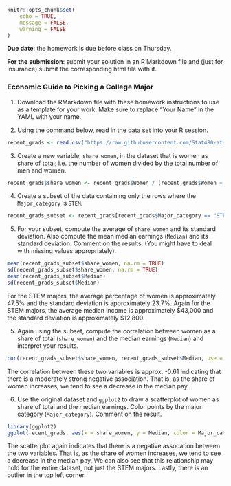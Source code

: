 ```r
knitr::opts_chunk$set(
	echo = TRUE,
	message = FALSE,
	warning = FALSE
)
```

**Due date**: the homework is due before class on Thursday. 

**For the submission**: submit your solution in an R Markdown file and (just for insurance) submit the corresponding html file with it. 


### Economic Guide to Picking a College Major

1. Download the RMarkdown file with these homework instructions to use as a template for your work. Make sure to replace "Your Name" in the YAML with your name.

2. Using the command below, read in the data set into your R session. 

```r
recent_grads <- read.csv("https://raw.githubusercontent.com/Stat480-at-ISU/materials-2020/master/02_r-intro/data/recent_grads.csv")
```

3. Create a new variable, `share_women`,  in the dataset that is women as share of total; i.e. the number of women divided by the total number of men and women.

```r
recent_grads$share_women <- recent_grads$Women / (recent_grads$Women + recent_grads$Men)
```

4. Create a subset of the data containing only the rows where the `Major_category` is `STEM`.

```r
recent_grads_subset <- recent_grads[recent_grads$Major_category == "STEM", ]
```

5. For your subset, compute the average  of `share_women` and its standard deviation. Also compute the mean median earnings (`Median`) and its standard deviation. Comment on the results. (You might have to deal with missing values appropriately).

```r
mean(recent_grads_subset$share_women, na.rm = TRUE)
sd(recent_grads_subset$share_women, na.rm = TRUE)
mean(recent_grads_subset$Median)
sd(recent_grads_subset$Median)
```

For the STEM majors, the average percentage of women is approximately 47.5% and the standard deviation is approximately 23.7%. Again for the STEM majors, the average median income is approximately \$43,000 and the standard deviation is approximately \$12,800. 


5. Again using the subset, compute the correlation between women as a share of total (`share_women`) and the median earnings (`Median`) and interpret your results.

```r
cor(recent_grads_subset$share_women, recent_grads_subset$Median, use = "complete.obs")
```

The correlation between these two variables is approx. -0.61 indicating that there is a moderately strong negative association. That is, as the share of women increases, we tend to see a decrease in the median pay.


6. Use the original dataset and `ggplot2` to draw a scatterplot of women as share of total and the median earnings. Color points by the major category (`Major_category`). Comment on the result. 


```r
library(ggplot2)
ggplot(recent_grads, aes(x = share_women, y = Median, color = Major_category)) + geom_point()
```

The scatterplot again indicates that there is a negative assocation between the two variables. That is, as the share of women increases, we tend to see a decrease in the median pay. We can also see that this relationship may hold for the entire dataset, not just the STEM majors. Lastly, there is an outlier in the top left corner.



